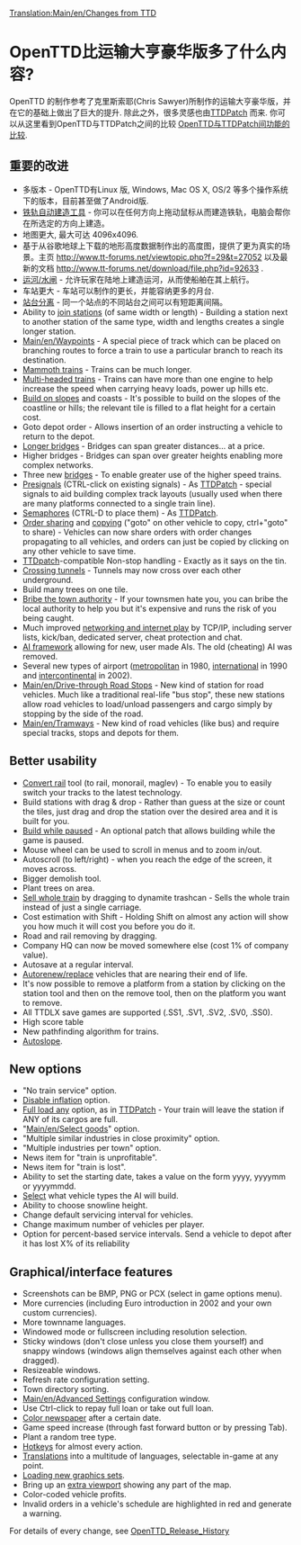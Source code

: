 [[Translation:Main/en/Changes from TTD]]
=OpenTTD比运输大亨豪华版多了什么内容?=

OpenTTD 的制作参考了克里斯索耶(Chris Sawyer)所制作的运输大亨豪华版，并在它的基础上做出了巨大的提升. 除此之外，很多灵感也由[http://www.ttdpatch.net/ TTDPatch] 而来. 你可以从这里看到OpenTTD与TTDPatch之间的比较 [[Main/en/Comparison of OpenTTD and TTDPatch features|OpenTTD与TTDPatch间功能的比较]].

==重要的改进==

* 多版本 - OpenTTD有Linux 版, Windows, Mac OS X, OS/2 等多个操作系统下的版本，目前甚至做了Android版.
* [[Main/en/Autorail|铁轨自动建造工具]] - 你可以在任何方向上拖动鼠标从而建造铁轨，电脑会帮你在所选定的方向上建造。
* 地图更大, 最大可达 4096x4096.
* 基于从谷歌地球上下载的地形高度数据制作出的高度图，提供了更为真实的场景。主页 http://www.tt-forums.net/viewtopic.php?f=29&t=27052  以及最新的文档 http://www.tt-forums.net/download/file.php?id=92633 .
* [[Main/en/Water Transport Tiles|运河/水闸]] - 允许玩家在陆地上建造运河，从而使船舶在其上航行。
* 车站更大 - 车站可以制作的更长，并能容纳更多的月台.
* [[Main/en/Nonuniform stations|站台分离]] - 同一个站点的不同站台之间可以有短距离间隔。
* Ability to [[Main/en/Join train stations|join stations]] (of same width or length) - Building a station next to another station of the same type, width and lengths creates a single longer station.
* [[Main/en/Waypoints]] - A special piece of track which can be placed on branching routes to force a train to use a particular branch to reach its destination.
* [[Main/en/Mammoth trains|Mammoth trains]] - Trains can be much longer.
* [[Main/en/Multiheaded trains|Multi-headed trains]] - Trains can have more than one engine to help increase the speed when carrying heavy loads, power up hills etc.
* [[Main/en/Build on slopes|Build on slopes]] and coasts - It's possible to build on the slopes of the coastline or hills; the relevant tile is filled to a flat height for a certain cost.
* Goto depot order - Allows insertion of an order instructing a vehicle to return to the depot.
* [[Main/en/Longer bridges|Longer bridges]] - Bridges can span greater distances... at a price.
* Higher bridges - Bridges can span over greater heights enabling more complex networks.
* Three new [[Main/en/Bridges|bridges]] - To enable greater use of the higher speed trains.
* [[Main/en/Signals#Presignals|Presignals]] (CTRL-click on existing signals) - As [http://www.ttdpatch.net/ TTDPatch] - special signals to aid building complex track layouts (usually used when there are many platforms connected to a single train line).
* [[Main/en/Signals#Semaphores|Semaphores]] (CTRL-D to place them) - As [http://www.ttdpatch.net/ TTDPatch].
* [[Main/en/Orders#Shared orders|Order sharing]] and [[Main/en/orders#Copy orders|copying]] ("goto" on other vehicle to copy, ctrl+"goto" to share) - Vehicles can now share orders with order changes propagating to all vehicles, and orders can just be copied by clicking on any other vehicle to save time.
* [http://www.ttdpatch.net/ TTDpatch]-compatible Non-stop handling - Exactly as it says on the tin.
* [[Main/en/Crossing tunnels|Crossing tunnels]] - Tunnels may now cross over each other underground.
* Build many trees on one tile.
* [[Main/en/Bribe authority|Bribe the town authority]] - If your townsmen hate you, you can bribe the local authority to help you but it's expensive and runs the risk of you being caught.
* Much improved [[Main/en/Multiplayer|networking and internet play]] by TCP/IP, including server lists, kick/ban, dedicated server, cheat protection and chat.
* [[Main/en/AI:Main Page|AI framework]] allowing for new, user made AIs. The old (cheating) AI was removed.
* Several new types of airport ([[Main/en/Airports#Metropolitan airport|metropolitan]] in 1980, [[Main/en/airports#international airport|international]] in 1990 and [[Main/en/airports#intercontinental airport|intercontinental]] in 2002).
* [[Main/en/Drive-through Road Stops]] - New kind of station for road vehicles. Much like a traditional real-life "bus stop", these new stations allow road vehicles to load/unload passengers and cargo simply by stopping by the side of the road.
* [[Main/en/Tramways]] - New kind of road vehicles (like bus) and require special tracks, stops and depots for them.

==Better usability==

* [[Main/en/Convert rail|Convert rail]] tool (to rail, monorail, maglev) - To enable you to easily switch your tracks to the latest technology.
* Build stations with drag & drop - Rather than guess at the size or count the tiles, just drag and drop the station over the desired area and it is built for you.
* [[Main/en/Build in pause|Build while paused]] - An optional patch that allows building while the game is paused.
* Mouse wheel can be used to scroll in menus and to zoom in/out.
* Autoscroll (to left/right) - when you reach the edge of the screen, it moves across.
* Bigger demolish tool.
* Plant trees on area.
* [[Main/en/Sell entire train|Sell whole train]] by dragging to dynamite trashcan - Sells the whole train instead of just a single carriage.
* Cost estimation with Shift - Holding Shift on almost any action will show you how much it will cost you before you do it.
* Road and rail removing by dragging.
* Company HQ can now be moved somewhere else (cost 1% of company value).
* Autosave at a regular interval.
* [[Main/en/Advanced Settings/Vehicles|Autorenew/replace]] vehicles that are nearing their end of life.
* It's now possible to remove a platform from a station by clicking on the station tool and then on the remove tool, then on the platform you want to remove.
* All TTDLX save games are supported (.SS1, .SV1, .SV2, .SV0, .SS0). 
* High score table
* New pathfinding algorithm for trains.
* [[Main/en/Landscaping#Autoslope|Autoslope]].

==New options==

* "No train service" option.
* [[Main/en/Disable inflation|Disable inflation]] option.
* [[Main/en/Full load any cargo|Full load any]] option, as in [http://www.ttdpatch.net/ TTDPatch] - Your train will leave the station if ANY of its cargos are full.
* "[[Main/en/Select goods]]" option.
* "Multiple similar industries in close proximity" option.
* "Multiple industries per town" option.
* News item for "train is unprofitable".
* News item for "train is lost".
* Ability to set the starting date, takes a value on the form yyyy, yyyymm or yyyymmdd.
* [[Main/en/Disable AI vehicles|Select]] what vehicle types the AI will build.
* Ability to choose snowline height.
* Change default servicing interval for vehicles.
* Change maximum number of vehicles per player.
* Option for percent-based service intervals. Send a vehicle to depot after it has lost X% of its reliability

==Graphical/interface features==

* Screenshots can be BMP, PNG or PCX (select in game options menu).
* More currencies (including Euro introduction in 2002 and your own custom currencies).
* More townname languages.
* Windowed mode or fullscreen including resolution selection.
* Sticky windows (don't close unless you close them yourself) and snappy windows (windows align themselves against each other when dragged).
* Resizeable windows.
* Refresh rate configuration setting.
* Town directory sorting.
* [[Main/en/Advanced Settings]] configuration window.
* Use Ctrl-click to repay full loan or take out full loan.
* [[Main/en/Coloured newspaper|Color newspaper]] after a certain date.
* Game speed increase (through fast forward button or by pressing Tab).
* Plant a random tree type.
* [[Main/en/Hotkeys|Hotkeys]] for almost every action.
* [[Main/en/Internationalization|Translations]] into a multitude of languages, selectable in-game at any point.
* [[Main/en/NewGRF|Loading new graphics sets]].
* Bring up an [[Main/en/Extra Viewport|extra viewport]] showing any part of the map.
* Color-coded vehicle profits.
* Invalid orders in a vehicle's schedule are highlighted in red and generate a warning.

For details of every change, see [[Main/en/OpenTTD Release History|OpenTTD_Release_History]]